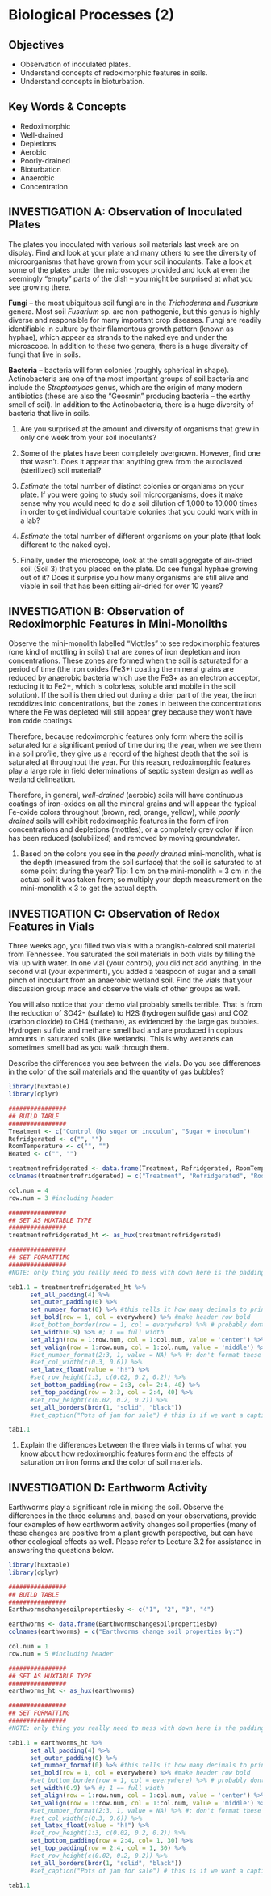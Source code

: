 # **Biological Processes (2)**

::: callout-note
## Objectives

-   Observation of inoculated plates.
-   Understand concepts of redoximorphic features in soils.
-   Understand concepts in bioturbation.

:::

::: callout-tip
## Key Words & Concepts

-   Redoximorphic
-   Well-drained
-   Depletions
-   Aerobic
-   Poorly-drained
-   Bioturbation
-   Anaerobic
-   Concentration

:::

## INVESTIGATION A: Observation of Inoculated Plates

The plates you inoculated with various soil materials last week are on display. Find and look at your plate and many others to see the diversity of microorganisms that have grown from your soil inoculants. Take a look at some of the plates under the microscopes provided and look at even the seemingly “empty” parts of the dish – you might be surprised at what you see growing there.

**Fungi** – the most ubiquitous soil fungi are in the *Trichoderma* and *Fusarium* genera. Most soil *Fusarium* sp. are non-pathogenic, but this genus is highly diverse and responsible for many important crop diseases. Fungi are readily identifiable in culture by their filamentous growth pattern (known as hyphae), which appear as strands to the naked eye and under the microscope. In addition to these two genera, there is a huge diversity of fungi that live in soils.

**Bacteria** – bacteria will form colonies (roughly spherical in shape). Actinobacteria are one of the most important groups of soil bacteria and include the *Streptomyces* genus, which are the origin of many modern antibiotics (these are also the “Geosmin” producing bacteria – the earthy smell of soil). In addition to the Actinobacteria, there is a huge diversity of bacteria that live in soils.

1. Are you surprised at the amount and diversity of organisms that grew in only one week from your soil inoculants?

2. Some of the plates have been completely overgrown. However, find one that wasn’t. Does it appear that anything grew from the autoclaved (sterilized) soil material?
 
3. *Estimate* the total number of distinct colonies or organisms on your plate. If you were going to study soil microorganisms, does it make sense why you would need to do a soil dilution of 1,000 to 10,000 times in order to get individual countable colonies that you could work with in a lab?

4. *Estimate* the total number of different organisms on your plate (that look different to the naked eye).

5.	Finally, under the microscope, look at the small aggregate of air-dried soil (Soil 3) that you placed on the plate. Do see fungal hyphae growing out of it? Does it surprise you how many organisms are still alive and viable in soil that has been sitting air-dried for over 10 years?

## INVESTIGATION B: Observation of Redoximorphic Features in Mini-Monoliths

Observe the mini-monolith labelled “Mottles” to see redoximorphic features (one kind of mottling in soils) that are zones of iron depletion and iron concentrations. These zones are formed when the soil is saturated for a period of time (the iron oxides (Fe3+) coating the mineral grains are reduced by anaerobic bacteria which use the Fe3+ as an electron acceptor, reducing it to Fe2+, which is colorless, soluble and mobile in the soil solution). If the soil is then dried out during a drier part of the year, the iron reoxidizes into concentrations, but the zones in between the concentrations where the Fe was depleted will still appear grey because they won’t have iron oxide coatings.

Therefore, because redoximorphic features only form where the soil is saturated for a significant period of time during the year, when we see them in a soil profile, they give us a record of the highest depth that the soil is saturated at throughout the year. For this reason, redoximorphic features play a large role in field determinations of septic system design as well as wetland delineation.

Therefore, in general, *well-drained* (aerobic) soils will have continuous coatings of iron-oxides on all the mineral grains and will appear the typical Fe-oxide colors throughout (brown, red, orange, yellow), while *poorly drained* soils will exhibit redoximorphic features in the form of iron concentrations and depletions (mottles), or a completely grey color if iron has been reduced (solubilized) and removed by moving groundwater.

1. Based on the colors you see in the *poorly drained* mini-monolith, what is the depth (measured from the soil surface) that the soil is saturated to at some point during the year? Tip: 1 cm on the mini-monolith = 3 cm in the actual soil it was taken from; so multiply your depth measurement on the mini-monolith x 3 to get the actual depth.

## INVESTIGATION C: Observation of Redox Features in Vials

Three weeks ago, you filled two vials with a orangish-colored soil material from Tennessee. You saturated the soil materials in both vials by filling the vial up with water. In one vial (your control), you did not add anything. In the second vial (your experiment), you added a teaspoon of sugar and a small pinch of inoculant from an anaerobic wetland soil. Find the vials that your discussion group made and observe the vials of other groups as well.

You will also notice that your demo vial probably smells terrible. That is from the reduction of SO42- (sulfate) to H2S (hydrogen sulfide gas) and CO2 (carbon dioxide) to CH4 (methane), as evidenced by the large gas bubbles. Hydrogen sulfide and methane smell bad and are produced in copious amounts in saturated soils (like wetlands). This is why wetlands can sometimes smell bad as you walk through them.

Describe the differences you see between the vials. Do you see differences in the color of the soil materials and the quantity of gas bubbles?

```r
library(huxtable)
library(dplyr)

################
## BUILD TABLE
################
Treatment <- c("Control (No sugar or inoculum", "Sugar + inoculum")
Refridgerated <- c("", "")
RoomTemperature <- c("", "")
Heated <- c("", "")

treatmentrefridgerated <- data.frame(Treatment, Refridgerated, RoomTemperature, Heated)
colnames(treatmentrefridgerated) = c("Treatment", "Refridgerated", "Room Temperature", "Heated")

col.num = 4
row.num = 3 #including header

################
## SET AS HUXTABLE TYPE
################
treatmentrefridgerated_ht <- as_hux(treatmentrefridgerated)

################
## SET FORMATTING
################
#NOTE: only thing you really need to mess with down here is the padding. If you need extra row height, keep them - if not, just put a hastag in front of them

tab1.1 = treatmentrefridgerated_ht %>% 
      set_all_padding(4) %>% 
      set_outer_padding(0) %>% 
      set_number_format(0) %>% #this tells it how many decimals to print after any numbers
      set_bold(row = 1, col = everywhere) %>% #make header row bold
      #set_bottom_border(row = 1, col = everywhere) %>% # probably dont need this because you set all borders below
      set_width(0.9) %>% #; 1 == full width
      set_align(row = 1:row.num, col = 1:col.num, value = 'center') %>%
      set_valign(row = 1:row.num, col = 1:col.num, value = 'middle') %>%
      #set_number_format(2:3, 1, value = NA) %>% #; don't format these cells as numbers
      #set_col_width(c(0.3, 0.6)) %>%
      set_latex_float(value = "h!") %>%
      #set_row_height(1:3, c(0.02, 0.2, 0.2)) %>%
      set_bottom_padding(row = 2:3, col= 2:4, 40) %>%
      set_top_padding(row = 2:3, col = 2:4, 40) %>%
      #set_row_height(c(0.02, 0.2, 0.2)) %>%
      set_all_borders(brdr(1, "solid", "black"))
      #set_caption("Pots of jam for sale") # this is if we want a caption - I don't think we need any captions but leaving it here just in case

tab1.1
```

1. Explain the differences between the three vials in terms of what you know about how redoximorphic features form and the effects of saturation on iron forms and the color of soil materials.

## INVESTIGATION D: Earthworm Activity

Earthworms play a significant role in mixing the soil. Observe the differences in the three columns and, based on your observations, provide four examples of how earthworm activity changes soil properties (many of these changes are positive from a plant growth perspective, but can have other ecological effects as well. Please refer to Lecture 3.2 for assistance in answering the questions below.

```r
library(huxtable)
library(dplyr)

################
## BUILD TABLE
################
Earthwormschangesoilpropertiesby <- c("1", "2", "3", "4")

earthworms <- data.frame(Earthwormschangesoilpropertiesby)
colnames(earthworms) = c("Earthworms change soil properties by:")

col.num = 1
row.num = 5 #including header

################
## SET AS HUXTABLE TYPE
################
earthworms_ht <- as_hux(earthworms)

################
## SET FORMATTING
################
#NOTE: only thing you really need to mess with down here is the padding. If you need extra row height, keep them - if not, just put a hastag in front of them

tab1.1 = earthworms_ht %>% 
      set_all_padding(4) %>% 
      set_outer_padding(0) %>% 
      set_number_format(0) %>% #this tells it how many decimals to print after any numbers
      set_bold(row = 1, col = everywhere) %>% #make header row bold
      #set_bottom_border(row = 1, col = everywhere) %>% # probably dont need this because you set all borders below
      set_width(0.9) %>% #; 1 == full width
      set_align(row = 1:row.num, col = 1:col.num, value = 'center') %>%
      set_valign(row = 1:row.num, col = 1:col.num, value = 'middle') %>%
      #set_number_format(2:3, 1, value = NA) %>% #; don't format these cells as numbers
      #set_col_width(c(0.3, 0.6)) %>%
      set_latex_float(value = "h!") %>%
      #set_row_height(1:3, c(0.02, 0.2, 0.2)) %>%
      set_bottom_padding(row = 2:4, col= 1, 30) %>%
      set_top_padding(row = 2:4, col = 1, 30) %>%
      #set_row_height(c(0.02, 0.2, 0.2)) %>%
      set_all_borders(brdr(1, "solid", "black"))
      #set_caption("Pots of jam for sale") # this is if we want a caption - I don't think we need any captions but leaving it here just in case

tab1.1
```
